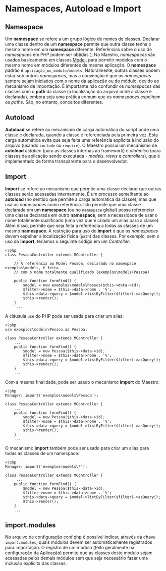 <text xml:space="preserve">
= Namespaces, Autoload e Import =

==Namespace==
Um '''namespace''' se refere a um grupo lógico de nomes de classes. Declarar uma classe dentro de um '''namespace''' permite que outra classe tenha o mesmo nome em um '''namespace''' diferente. Referências sobre o uso de ''namespaces'' em PHP podem ser obtidas [http://php.net/manual/en/language.namespaces.php|aqui|_blank].
No Maestro, ''namespaces'' são usados basicamente em classes [[>guia/fundamentos/fmodel|Model]], para permitir modelos com o mesmo nome em módulos diferentes da mesma aplicação.
O '''namespace''' padrão é <code>aplicação_ou_módulo/models</code>. Naturalmente, outras classes podem estar sob outros ''namespaces'', mas a convenção é que os ''namespaces'' sempre sejam iniciados com o nome da aplicação ou do módulo, devido ao mecanismo de Importação.
É importante não confundir os ''namespaces'' das classes com o '''path''' da classe (a localização do arquivo onde a classe é declarada), embora seja uma prática comum que os ''namespaces'' espelhem os ''paths''. São, no entanto, conceitos diferentes.


==Autoload==
'''Autoload''' se refere ao mecanismo de carga automática do script onde uma classe é declarada, quando a classe é referenciada pela primeira vez.
Esta carga automática evita que seja feita uma referência explícita à inclusão do arquivo (usando <code>include</code> ou <code>require</code>).
O Maestro possui um mecanismo de '''autoload''' ''estático'' (para as classes internas ao framework) e ''dinâmico'' (para classes da aplicação sendo executada - ''models'', ''views'' e ''controllers''), que é implementado de forma transparente para o desenvolvedor.


==Import==
'''Import''' se refere ao mecanismo que permite uma classe declarar que outras classes serão acessadas internamente. É um processo semelhante ao '''autoload''' (no sentido que permite a carga automática da classe), mas que usa os ''namespaces'' como referência.
Isto permite que uma classe declarada em um '''namespace''' (ou no <code>namespace</code> global) possa referenciar uma classe declarada em outro '''namespace''', sem a necessidade de usar o nome totalmente qualificado (uma vez que é criado um alias para a classe).
Além disso, permite que seja feita a referência a todas as classes de um mesmo '''namespace'''. 
A restrição para uso do '''import''' é que os ''namespaces'' devem espelhar a localização física (<code>path</code>) das classes.
Por exemplo, sem o uso do '''import''', teríamos o seguinte código em um ''Controller:''</br>

<pre lang="php" line="1">
<?php
class PessoaController extends MController {
     ...
    // A referência ao Model Pessoa, declarado no namespace exemplos\models, é feita
    // com o nome totalmente qualificado (exemplos\models\Pessoa)
 
    public function formFind() {
        $model = new exemplos\models\Pessoa($this->data->id);
        $filter->nome = $this->data->nome . '%';
        $this->data->query = $model->listByFilter($filter)->asQuery();
        $this->render();
    }
     ...
</pre>

A cláusula <code>use</code> do PHP pode ser usada para criar um alias:

<pre lang="php" line="1">
<?php
use exemplos\models\Pessoa as Pessoa;
 
class PessoaController extends MController {
    ...
    public function formFind() {
        $model = new Pessoa($this->data->id);
        $filter->nome = $this->data->nome . '%';
        $this->data->query = $model->listByFilter($filter)->asQuery();
        $this->render();
    }
    ...
</pre>

Com a mesma finalidade, pode ser usado o mecanismo '''import''' do Maestro:

<pre lang="php" line="1">
<?php
Manager::import('exemplos\models\Pessoa');
 
class PessoaController extends MController {
    ...
    public function formFind() {
        $model = new Pessoa($this->data->id);
        $filter->nome = $this->data->nome . '%';
        $this->data->query = $model->listByFilter($filter)->asQuery();
        $this->render();
    }
    ...
</pre>

O mecanismo '''import''' também pode ser usado para criar um alias para todas as classes de um namespace:
<pre lang="php" line="1">
<?php
Manager::import('exemplos\models\*');
 
class PessoaController extends MController {
     ...
    public function formFind() {
        $model = new Pessoa($this->data->id);
        $filter->nome = $this->data->nome . '%';
        $this->data->query = $model->listByFilter($filter)->asQuery();
        $this->render();
    }
    ...
</pre>

==import.modules==
No arquivo de configuração [[>guia/introducao/configuracao|conf.php]] é possível indicar, através da chave <code>import.modules</code>, quais módulos devem ser automaticamente registrados para importação. O registro de um módulo (feito geralmente na configuração da Aplicação) permite que as classes deste módulo sejam acessadas pelos demais módulos sem que seja necessário fazer uma inclusão explicíta das classes.
</text>